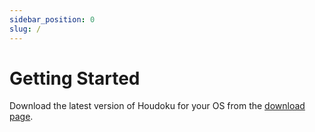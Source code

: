 ```yaml
---
sidebar_position: 0
slug: /
---
```



# Getting Started

Download the latest version of Houdoku for your OS from the [download page](/download).

<GettingStartedRow />
